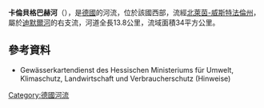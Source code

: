 {{Multiple issues|
{{No footnotes|time=2020-07-16T14:24:53+00:00}}
{{Refimprove|time=2020-07-16T14:26:02+00:00}}
}}
{{Coord|51.4878|N|9.16724|E|display=title}}

'''卡倫貝格巴赫河'''（{{lang-de|Calenberger Bach}}），是[[德國|德國]]的河流，位於該國西部，流經[[北萊茵-威斯特法倫州|北萊茵-威斯特法倫州]]，屬於[[迪默爾河|迪默爾河]]的右支流，河道全長13.8公里，流域面積34平方公里。

==參考資料==
* Gewässerkartendienst des Hessischen Ministeriums für Umwelt, Klimaschutz, Landwirtschaft und Verbraucherschutz (Hinweise)

{{Germany-geo-stub}}
[[Category:德國河流|Category:德國河流]]